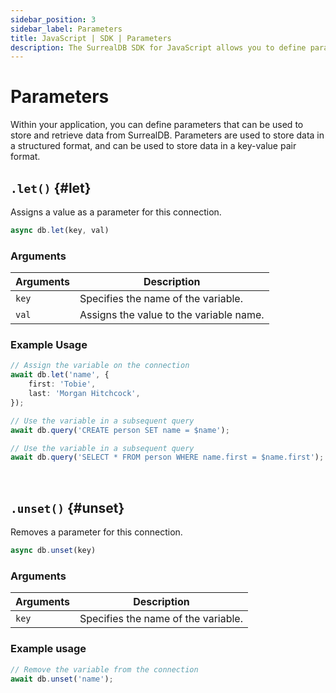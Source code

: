 ```yaml
---
sidebar_position: 3
sidebar_label: Parameters 
title: JavaScript | SDK | Parameters
description: The SurrealDB SDK for JavaScript allows you to define parameters that can be used to store and retrieve data from SurrealDB.
---
```



# Parameters

Within your application, you can define parameters that can be used to store and retrieve data from SurrealDB. Parameters are used to store data in a structured format, and can be used to store data in a key-value pair format.

## `.let()` {#let}

Assigns a value as a parameter for this connection.

```ts title="Method Syntax"
async db.let(key, val)
```

### Arguments
<table>
    <thead>
        <tr>
            <th colspan="2" scope="col">Arguments</th>
            <th colspan="2" scope="col">Description</th>
        </tr>
    </thead>  
    <tbody>
        <tr>
            <td colspan="2" scope="row" data-label="Arguments">
                <code>key</code>
                <Label label="required" />
            </td>
            <td colspan="2" scope="row" data-label="Description">
                Specifies the name of the variable.
            </td>
        </tr>
        <tr>
            <td colspan="2" scope="row" data-label="Arguments">
                <code>val</code>
                <Label label="required" />
            </td>
            <td colspan="2" scope="row" data-label="Description">
                Assigns the value to the variable name.
            </td>
        </tr>
    </tbody>
</table>

### Example Usage
```ts
// Assign the variable on the connection
await db.let('name', {
	first: 'Tobie',
	last: 'Morgan Hitchcock',
});

// Use the variable in a subsequent query
await db.query('CREATE person SET name = $name');

// Use the variable in a subsequent query
await db.query('SELECT * FROM person WHERE name.first = $name.first');
```

<br />

## `.unset()` {#unset}

Removes a parameter for this connection.

```ts title="Method Syntax"
async db.unset(key)
```

### Arguments
<table>
    <thead>
        <tr>
            <th colspan="2" scope="col">Arguments</th>
            <th colspan="2" scope="col">Description</th>
        </tr>
    </thead>  
    <tbody>
        <tr>
            <td colspan="2" scope="row" data-label="Arguments">
                <code>key</code>
                <Label label="required" />
            </td>
            <td colspan="2" scope="row" data-label="Description">
                Specifies the name of the variable.
            </td>
        </tr>
    </tbody>
</table>

### Example usage
```ts
// Remove the variable from the connection
await db.unset('name');
```
